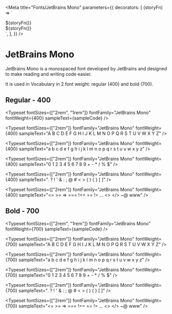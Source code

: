 
<Meta
  title="Fonts/JetBrains Mono"
  parameters={{
    decorators: [
      (storyFn) => `<style>
  .jetbrains-mono {
    font-family: 'JetBrains Mono';
  }
  .bold {
    font-weight: 700;
  }
</style>
<div class="jetbrains-mono has-text-black has-bottom-margin">
  ${storyFn()}
</div>
<div class="jetbrains-mono bold has-text-black ">
  ${storyFn()}
</div>`,
    ],
  }}
/>

# JetBrains Mono

JetBrains Mono is a monospaced font developed by JetBrains and designed to make reading and writing code easier.

It is used in Vocabulary in 2 font weight: regular (400) and bold (700).


## Regular - 400

<Typeset
  fontSizes={["2rem", "1rem"]}
  fontFamily="JetBrains Mono"
  fontWeight={400}
  sampleText={sampleCode}
/>

<Typeset
  fontSizes={["2rem"]}
  fontFamily="JetBrains Mono"
  fontWeight={400}
  sampleText="A B C D E F G H I J K L M N O P Q R S T U V W X Y Z"
/>

<Typeset
  fontSizes={["2rem"]}
  fontFamily="JetBrains Mono"
  fontWeight={400}
  sampleText="a b c d e f g h i j k l m n o p q r s t u v w x y z"
/>

<Typeset
  fontSizes={["2rem"]}
  fontFamily="JetBrains Mono"
  fontWeight={400}
  sampleText="0 1 2 3 4 5 6 7 8 9 + - * / % $"
/>

<Typeset
  fontSizes={["2rem"]}
  fontFamily="JetBrains Mono"
  fontWeight={400}
  sampleText=". ? ! ' & : ; @ # < > ( ) { } [ ]"
/>

<Typeset
  fontSizes={["2rem"]}
  fontFamily="JetBrains Mono"
  fontWeight={400}
  sampleText="<= >= => === !== == != ... <> </> ~@ www"
/>

## Bold - 700

<Typeset
  fontSizes={["2rem", "1rem"]}
  fontFamily="JetBrains Mono"
  fontWeight={700}
  sampleText={sampleCode}
/>

<Typeset
  fontSizes={["2rem"]}
  fontFamily="JetBrains Mono"
  fontWeight={700}
  sampleText="A B C D E F G H I J K L M N O P Q R S T U V W X Y Z"
/>

<Typeset
  fontSizes={["2rem"]}
  fontFamily="JetBrains Mono"
  fontWeight={700}
  sampleText="a b c d e f g h i j k l m n o p q r s t u v w x y z"
/>

<Typeset
  fontSizes={["2rem"]}
  fontFamily="JetBrains Mono"
  fontWeight={700}
  sampleText="0 1 2 3 4 5 6 7 8 9 + - * / % $"
/>

<Typeset
  fontSizes={["2rem"]}
  fontFamily="JetBrains Mono"
  fontWeight={700}
  sampleText=". ? ! ' & : ; @ # < > ( ) { } [ ]"
/>

<Typeset
  fontSizes={["2rem"]}
  fontFamily="JetBrains Mono"
  fontWeight={700}
  sampleText="<= >= => === !== == != ... <> </> ~@ www"
/>
